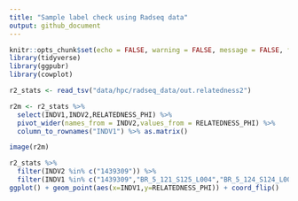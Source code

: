 ```yaml
---
title: "Sample label check using Radseq data"
output: github_document
---
```


```r
knitr::opts_chunk$set(echo = FALSE, warning = FALSE, message = FALSE, fig.retina = 2)
library(tidyverse)
library(ggpubr)
library(cowplot)
```

```r
r2_stats <- read_tsv("data/hpc/radseq_data/out.relatedness2") 

r2m <- r2_stats %>% 
  select(INDV1,INDV2,RELATEDNESS_PHI) %>% 
  pivot_wider(names_from = INDV2,values_from = RELATEDNESS_PHI) %>% 
  column_to_rownames("INDV1") %>% as.matrix()
```

```r
image(r2m)
```

```r
r2_stats %>% 
  filter(INDV2 %in% c("1439309")) %>% 
  filter(INDV1 %in% c("1439309","BR_5_121_S125_L004","BR_5_124_S124_L004")) %>% 
ggplot() + geom_point(aes(x=INDV1,y=RELATEDNESS_PHI)) + coord_flip()
```

